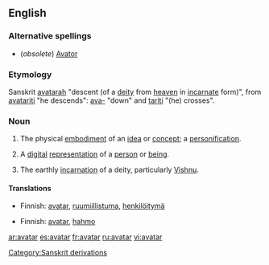 ==English==

===Alternative spellings===
* (''obsolete'') [[Avator]]

===Etymology===
Sanskrit [[avatarah]] "descent (of a [[deity]] from [[heaven]] in [[incarnate]] form)", from [[avatariti]] "he descends": [[ava-]] "down" and [[tariti]] "(he) crosses".

===Noun===
{{en-noun}}

# The physical [[embodiment]] of an [[idea]] or [[concept]]; a [[personification]].
# {{computing}} A [[digital]] [[representation]] of a [[person]] or [[being]].
# {{context|hinduism}} The earthly [[incarnation]] of a deity, particularly [[Vishnu]].

====Translations====
{{trans-top|The physical embodiment of an idea or concept; a personification}}
*Finnish: [[avatar]], [[ruumiillistuma]], [[henkilöitymä]]
{{trans-mid}}
{{trans-bottom}}

{{trans-top|A digital representation of a person or being}}
*Finnish: [[avatar]], [[hahmo]]
{{trans-mid}}
{{trans-bottom}}

{{trans-top|The earthly incarnation of a deity, particularly Vishnu}}
{{trans-mid}}
{{trans-bottom}}

[[Category:Sanskrit derivations]]

[[ar:avatar]]
[[es:avatar]]
[[fr:avatar]]
[[ru:avatar]]
[[vi:avatar]]
